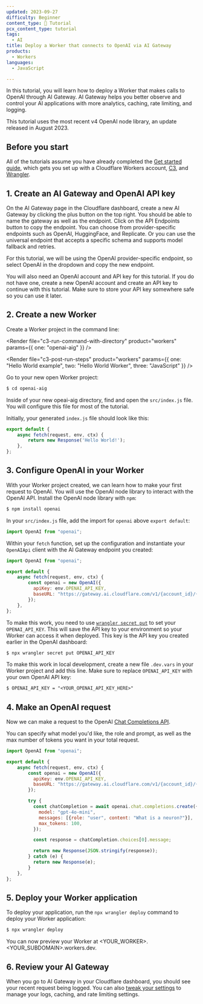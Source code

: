 ```yaml
---
updated: 2023-09-27
difficulty: Beginner
content_type: 📝 Tutorial
pcx_content_type: tutorial
tags:
  - AI
title: Deploy a Worker that connects to OpenAI via AI Gateway
products:
  - Workers
languages:
  - JavaScript

---
```





In this tutorial, you will learn how to deploy a Worker that makes calls to OpenAI through AI Gateway. AI Gateway helps you better observe and control your AI applications with more analytics, caching, rate limiting, and logging.

This tutorial uses the most recent v4 OpenAI node library, an update released in August 2023.

## Before you start

All of the tutorials assume you have already completed the [Get started guide](/workers/get-started/guide/), which gets you set up with a Cloudflare Workers account, [C3](https://github.com/cloudflare/workers-sdk/tree/main/packages/create-cloudflare), and [Wrangler](/workers/wrangler/install-and-update/).

## 1. Create an AI Gateway and OpenAI API key

On the AI Gateway page in the Cloudflare dashboard, create a new AI Gateway by clicking the plus button on the top right. You should be able to name the gateway as well as the endpoint. Click on the API Endpoints button to copy the endpoint. You can choose from provider-specific endpoints such as OpenAI, HuggingFace, and Replicate. Or you can use the universal endpoint that accepts a specific schema and supports model fallback and retries.

For this tutorial, we will be using the OpenAI provider-specific endpoint, so select OpenAI in the dropdown and copy the new endpoint.

You will also need an OpenAI account and API key for this tutorial. If you do not have one, create a new OpenAI account and create an API key to continue with this tutorial. Make sure to store your API key somewhere safe so you can use it later.

## 2. Create a new Worker

Create a Worker project in the command line:

<Render file="c3-run-command-with-directory" product="workers" params={{ one: "openai-aig" }} />

<Render file="c3-post-run-steps" product="workers" params={{ one: "Hello World example", two: "Hello World Worker", three: "JavaScript" }} />

Go to your new open Worker project:

```sh title="Open your new project directory"
$ cd openai-aig
```

Inside of your new opeai-aig directory, find and open the `src/index.js` file. You will configure this file for most of the tutorial.

Initially, your generated `index.js` file should look like this:

```js
export default {
	async fetch(request, env, ctx) {
		return new Response('Hello World!');
	},
};
```

## 3. Configure OpenAI in your Worker

With your Worker project created, we can learn how to make your first request to OpenAI. You will use the OpenAI node library to interact with the OpenAI API. Install the OpenAI node library with `npm`:

```sh title="Install the OpenAI node library"
$ npm install openai
```

In your `src/index.js` file, add the import for `openai` above `export default`:

```js
import OpenAI from "openai";
```

Within your `fetch` function, set up the configuration and instantiate your `OpenAIApi` client with the AI Gateway endpoint you created:

```js null {5-8}
import OpenAI from "openai";

export default {
	async fetch(request, env, ctx) {
		const openai = new OpenAI({
		  apiKey: env.OPENAI_API_KEY,
		  baseURL: "https://gateway.ai.cloudflare.com/v1/{account_id}/{gateway_id}/openai" // paste your AI Gateway endpoint here
		});
	},
};
```

To make this work, you need to use [`wrangler secret put`](/workers/wrangler/commands/#put-3) to set your `OPENAI_API_KEY`. This will save the API key to your environment so your Worker can access it when deployed. This key is the API key you created earlier in the OpenAI dashboard:

```sh title="Save your API key to your Workers env"
$ npx wrangler secret put OPENAI_API_KEY
```

To make this work in local development, create a new file `.dev.vars` in your Worker project and add this line. Make sure to replace `OPENAI_API_KEY` with your own OpenAI API key:

```txt title="Save your API key locally"
$ OPENAI_API_KEY = "<YOUR_OPENAI_API_KEY_HERE>"
```

## 4. Make an OpenAI request

Now we can make a request to the OpenAI [Chat Completions API](https://platform.openai.com/docs/guides/gpt/chat-completions-api).

You can specify what model you'd like, the role and prompt, as well as the max number of tokens you want in your total request.

```js null {10-22}
import OpenAI from "openai";

export default {
	async fetch(request, env, ctx) {
		const openai = new OpenAI({
		  apiKey: env.OPENAI_API_KEY,
		  baseURL: "https://gateway.ai.cloudflare.com/v1/{account_id}/{gateway_id}/openai"
		});

		try {
		  const chatCompletion = await openai.chat.completions.create({
			model: "gpt-4o-mini",
			messages: [{role: "user", content: "What is a neuron?"}],
			max_tokens: 100,
		  });

		  const response = chatCompletion.choices[0].message;

		  return new Response(JSON.stringify(response));
		} catch (e) {
		  return new Response(e);
		}
	},
};
```

## 5. Deploy your Worker application

To deploy your application, run the `npx wrangler deploy` command to deploy your Worker application:

```sh title="Deploy your Worker"
$ npx wrangler deploy
```

You can now preview your Worker at \<YOUR\_WORKER>.\<YOUR\_SUBDOMAIN>.workers.dev.

## 6. Review your AI Gateway

When you go to AI Gateway in your Cloudflare dashboard, you should see your recent request being logged. You can also [tweak your settings](/ai-gateway/configuration/) to manage your logs, caching, and rate limiting settings.
